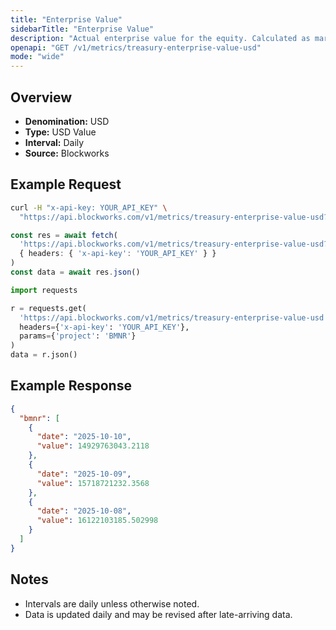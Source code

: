 ```yaml
---
title: "Enterprise Value"
sidebarTitle: "Enterprise Value"
description: "Actual enterprise value for the equity. Calculated as market cap - liabilities + assets"
openapi: "GET /v1/metrics/treasury-enterprise-value-usd"
mode: "wide"
---
```


## Overview

- **Denomination:** USD
- **Type:** USD Value
- **Interval:** Daily
- **Source:** Blockworks

## Example Request

<CodeGroup>

```bash cURL
curl -H "x-api-key: YOUR_API_KEY" \
  "https://api.blockworks.com/v1/metrics/treasury-enterprise-value-usd?project=BMNR"
```

```typescript TypeScript
const res = await fetch(
  'https://api.blockworks.com/v1/metrics/treasury-enterprise-value-usd?project=BMNR',
  { headers: { 'x-api-key': 'YOUR_API_KEY' } }
)
const data = await res.json()
```

```python Python
import requests

r = requests.get(
  'https://api.blockworks.com/v1/metrics/treasury-enterprise-value-usd',
  headers={'x-api-key': 'YOUR_API_KEY'},
  params={'project': 'BMNR'}
)
data = r.json()
```

</CodeGroup>

## Example Response

```json
{
  "bmnr": [
    {
      "date": "2025-10-10",
      "value": 14929763043.2118
    },
    {
      "date": "2025-10-09",
      "value": 15718721232.3568
    },
    {
      "date": "2025-10-08",
      "value": 16122103185.502998
    }
  ]
}
```

## Notes
- Intervals are daily unless otherwise noted.
- Data is updated daily and may be revised after late-arriving data.